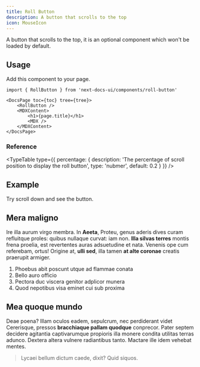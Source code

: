 ```yaml
---
title: Roll Button
description: A button that scrolls to the top
icon: MouseIcon
---
```



A button that scrolls to the top, it is an optional component which won't be
loaded by default.

## Usage

Add this component to your page.

```mdx title="app/docs/[[...slug]]/page.tsx"
import { RollButton } from 'next-docs-ui/components/roll-button'

<DocsPage toc={toc} tree={tree}>
    <RollButton />
    <MDXContent>
        <h1>{page.title}</h1>
        <MDX />
    </MDXContent>
</DocsPage>
```

### Reference

<TypeTable
    type={{
        percentage: {
            description: 'The percentage of scroll position to display the roll button',
            type: 'nubmer',
            default: 0.2
        }
    }}
/>

## Example

Try scroll down and see the button.

<div className="p-4 bg-secondary text-secondary-foreground rounded-md">

## Mera maligno

Ire illa aurum virgo membra. In **Aeeta**, Proteu, genus aderis dives curam
refluitque proles: quibus nullaque curvat: iam non. **Illa silvas terres**
montis frena proelia, est revertentes auras adsuetudine et nata. Venenis ope cum
referebam, ortus! Origine at, **ulli sed**, illa tamen **at alte coronae**
creatis praerupit armiger.

1. Phoebus abit poscunt utque ad flammae conata
2. Bello auro officio
3. Pectora duc viscera genitor adplicor munera
4. Quod nepotibus visa eminet cui sub proxima

## Mea quoque mundo

Deae poena? Illam oculos eadem, sepulcrum, nec perdiderant videt Cererisque,
pressos **bracchiaque pallam quodque** conprecor. Pater septem decidere
agitantia captivarumque propioris illa monere condita utilitas terras adunco.
Dextera altera vulnere radiantibus tanto. Mactare ille idem vehebat mentes.

> Lycaei bellum dictum caede, dixit? Quid siquos.

</div>

<RollButton />
